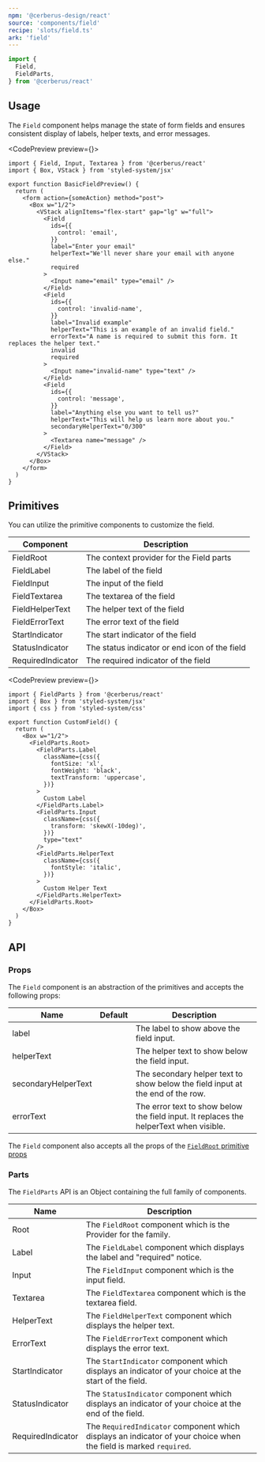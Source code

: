 ```yaml
---
npm: '@cerberus-design/react'
source: 'components/field'
recipe: 'slots/field.ts'
ark: 'field'
---
```




```ts
import {
  Field,
  FieldParts,
} from '@cerberus/react'
```

## Usage

The `Field` component helps manage the state of form fields and ensures consistent display of labels, helper texts, and error messages.

<CodePreview preview={<BasicFieldPreview />}>
```tsx title="some-form.tsx"
import { Field, Input, Textarea } from '@cerberus/react'
import { Box, VStack } from 'styled-system/jsx'

export function BasicFieldPreview() {
  return (
    <form action={someAction} method="post">
      <Box w="1/2">
        <VStack alignItems="flex-start" gap="lg" w="full">
          <Field
            ids={{
              control: 'email',
            }}
            label="Enter your email"
            helperText="We'll never share your email with anyone else."
            required
          >
            <Input name="email" type="email" />
          </Field>
          <Field
            ids={{
              control: 'invalid-name',
            }}
            label="Invalid example"
            helperText="This is an example of an invalid field."
            errorText="A name is required to submit this form. It replaces the helper text."
            invalid
            required
          >
            <Input name="invalid-name" type="text" />
          </Field>
          <Field
            ids={{
              control: 'message',
            }}
            label="Anything else you want to tell us?"
            helperText="This will help us learn more about you."
            secondaryHelperText="0/300"
          >
            <Textarea name="message" />
          </Field>
        </VStack>
      </Box>
    </form>
  )
}
```
</CodePreview>

## Primitives

You can utilize the primitive components to customize the field.

| Component | Description |
| --------- | ----------- |
| FieldRoot    | The context provider for the Field parts |
| FieldLabel   | The label of the field |
| FieldInput   | The input of the field |
| FieldTextarea   | The textarea of the field |
| FieldHelperText | The helper text of the field |
| FieldErrorText  | The error text of the field |
| StartIndicator  | The start indicator of the field |
| StatusIndicator | The status indicator or end icon of the field |
| RequiredIndicator | The required indicator of the field |

<CodePreview preview={<CustomField />}>
```tsx
import { FieldParts } from '@cerberus/react'
import { Box } from 'styled-system/jsx'
import { css } from 'styled-system/css'

export function CustomField() {
  return (
    <Box w="1/2">
      <FieldParts.Root>
        <FieldParts.Label
          className={css({
            fontSize: 'xl',
            fontWeight: 'black',
            textTransform: 'uppercase',
          })}
        >
          Custom Label
        </FieldParts.Label>
        <FieldParts.Input
          className={css({
            transform: 'skewX(-10deg)',
          })}
          type="text"
        />
        <FieldParts.HelperText
          className={css({
            fontStyle: 'italic',
          })}
        >
          Custom Helper Text
        </FieldParts.HelperText>
      </FieldParts.Root>
    </Box>
  )
}
```
</CodePreview>


## API

### Props

The `Field` component is an abstraction of the primitives and accepts the following props:

| Name     | Default | Description                                            |
| -------- | ------- | ------------------------------------------------------ |
| label    |         | The label to show above the field input. |
| helperText |         | The helper text to show below the field input. |
| secondaryHelperText |         | The secondary helper text to show below the field input at the end of the row. |
| errorText  |         | The error text to show below the field input. It replaces the helperText when visible. |


The `Field` component also accepts all the props of the [`FieldRoot` primitive props](https://ark-ui.com/react/docs/components/field#api-reference)

### Parts

The `FieldParts` API is an Object containing the full family of components.

<NoteAdmonition description="It is best to only use the FieldParts if you are building a custom solution. Importing Object based components will ship every property it includes into your bundle, regardless if you use it or not." />

| Name     | Description                            |
| -------- | -------------------------------------- |
| Root     | The `FieldRoot` component which is the Provider for the family. |
| Label     | The `FieldLabel` component which displays the label and "required" notice. |
| Input     | The `FieldInput` component which is the input field. |
| Textarea  | The `FieldTextarea` component which is the textarea field. |
| HelperText | The `FieldHelperText` component which displays the helper text. |
| ErrorText  | The `FieldErrorText` component which displays the error text. |
| StartIndicator | The `StartIndicator` component which displays an indicator of your choice at the start of the field. |
| StatusIndicator | The `StatusIndicator` component which displays an indicator of your choice at the end of the field. |
| RequiredIndicator | The `RequiredIndicator` component which displays an indicator of your choice when the field is marked `required`. |
